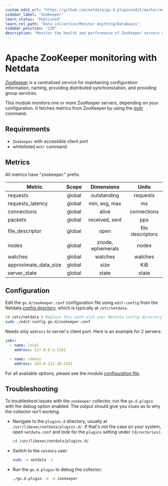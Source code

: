 ```yaml
---
custom_edit_url: "https://github.com/netdata/go.d.plugin/edit/master/modules/zookeeper/README.md"
sidebar_label: "ZooKeeper"
learn_status: "Published"
learn_rel_path: "Data collection/Monitor Anything/Databases"
sidebar_position: "120"
description: "Monitor the health and performance of Zookeeper servers with zero configuration, per-second metric granularity, and interactive visualizations."
---
```



# Apache ZooKeeper monitoring with Netdata

[ZooKeeper](https://zookeeper.apache.org/) is a centralized service for maintaining configuration information, naming,
providing distributed synchronization, and providing group services.

This module monitors one or more ZooKeeper servers, depending on your configuration. It fetches metrics from ZooKeeper
by using the [mntr](https://zookeeper.apache.org/doc/r3.4.8/zookeeperAdmin.html#sc_zkCommands) command.

## Requirements

- `Zookeeper` with accessible client port
- whitelisted `mntr` command

## Metrics

All metrics have "zookeeper." prefix.

| Metric                | Scope  |    Dimensions     |      Units       |
|-----------------------|:------:|:-----------------:|:----------------:|
| requests              | global |    outstanding    |     requests     |
| requests_latency      | global |   min, avg, max   |        ms        |
| connections           | global |       alive       |   connections    |
| packets               | global |  received, sent   |       pps        |
| file_descriptor       | global |       open        | file descriptors |
| nodes                 | global | znode, ephemerals |      nodes       |
| watches               | global |      watches      |     watches      |
| approximate_data_size | global |       size        |       KiB        |
| server_state          | global |       state       |      state       |

## Configuration

Edit the `go.d/zookeeper.conf` configuration file using `edit-config` from the
Netdata [config directory](https://learn.netdata.cloud/docs/configure/nodes), which is typically at `/etc/netdata`.

```bash
cd /etc/netdata # Replace this path with your Netdata config directory
sudo ./edit-config go.d/zookeeper.conf
```

Needs only `address` to server's client port. Here is an example for 2 servers:

```yaml
jobs:
  - name: local
    address: 127.0.0.1:2181

  - name: remote
    address: 203.0.113.10:2182
```

For all available options, please see the
module [configuration file](https://github.com/netdata/go.d.plugin/blob/master/config/go.d/zookeeper.conf).

## Troubleshooting

To troubleshoot issues with the `zookeeper` collector, run the `go.d.plugin` with the debug option enabled. The output
should give you clues as to why the collector isn't working.

- Navigate to the `plugins.d` directory, usually at `/usr/libexec/netdata/plugins.d/`. If that's not the case on
  your system, open `netdata.conf` and look for the `plugins` setting under `[directories]`.

  ```bash
  cd /usr/libexec/netdata/plugins.d/
  ```

- Switch to the `netdata` user.

  ```bash
  sudo -u netdata -s
  ```

- Run the `go.d.plugin` to debug the collector:

  ```bash
  ./go.d.plugin -d -m zookeeper
  ```
